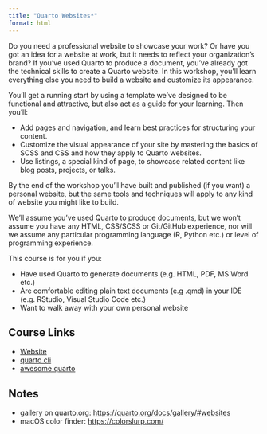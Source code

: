 ```yaml
---
title: "Quarto Websites*"
format: html
---
```


Do you need a professional website to showcase your work? Or have you got an idea for a website at work, but it needs to reflect your organization’s brand? If you’ve used Quarto to produce a document, you’ve already got the technical skills to create a Quarto website. In this workshop, you’ll learn everything else you need to build a website and customize its appearance.

You’ll get a running start by using a template we’ve designed to be functional and attractive, but also act as a guide for your learning. Then you’ll:

* Add pages and navigation, and learn best practices for structuring your content.
* Customize the visual appearance of your site by mastering the basics of SCSS and CSS and how they apply to Quarto websites.
* Use listings, a special kind of page, to showcase related content like blog posts, projects, or talks.

By the end of the workshop you’ll have built and published (if you want) a personal website, but the same tools and techniques will apply to any kind of website you might like to build.

We’ll assume you’ve used Quarto to produce documents, but we won’t assume you have any HTML, CSS/SCSS or Git/GitHub experience, nor will we assume any particular programming language (R, Python etc.) or level of programming experience.


This course is for you if you:

* Have used Quarto to generate documents (e.g. HTML, PDF, MS Word etc.)
* Are comfortable editing plain text documents (e.g .qmd) in your IDE (e.g. RStudio, Visual Studio Code etc.)
* Want to walk away with your own personal website

## Course Links
* [Website](https://posit-conf-2024.github.io/quarto-websites/)
* [quarto cli](https://github.com/quarto-dev/quarto-cli/discussions)
* [awesome quarto](https://github.com/mcanouil/awesome-quarto)

## Notes
*  gallery on quarto.org: [https://quarto.org/docs/gallery/#websites]( https://quarto.org/docs/gallery/#websites)
* macOS color finder: [https://colorslurp.com/](https://colorslurp.com/)